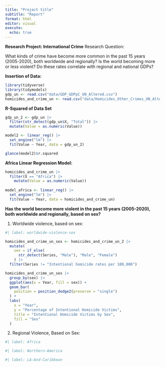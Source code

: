 ```yaml
---
title: "Project title"
subtitle: "Report"
format: html
editor: visual
execute:
  echo: true
---
```


**Research Project: International Crime**
Research Question:

What kinds of crime have become more common in the past 15 years (2005-2020), both worldwide and regionally? Is the world becoming more or less violent? Do these rates correlate with regional and national GDPs?

**Insertion of Data:**

```r

library(tidyverse)
library(tidymodels)
gdp_un <- read.csv("data/GDP_GDPpC_UN_Altered.csv")
homicides_and_crime_un <- read.csv("data/Homicides_Other_Crimes_UN_Altered.csv")

```

**R-Squared of Data Set**

```r
gdp_un_2 <- gdp_un |>
  filter(str_detect(gdp_un$X, "Total")) |>
  mutate(Value = as.numeric(Value))

model2 <- linear_reg() |>
  set_engine("lm") |>
  fit(Value ~ Year, data = gdp_un_2)

glance(model2)$r.squared
```
**Africa Linear Regression Model:**

```r
homicides_and_crime_un |>
  filter(X == "Africa") |>
    mutate(Value = as.numeric(Value))
  
model_africa <- linear_reg() |>
  set_engine("lm") |>
  fit(Value ~ Year, data = homicides_and_crime_un)


```

**Has the world become more violent in the past 15 years (2005-2020), both worldwide and regionally, based on sex?**

1. Worldwide violence, based on sex:

```r
#| label: worldwide-violence-sex

homicides_and_crime_un_sex <- homicides_and_crime_un_2 |>
  mutate(
    sex = if_else(
      str_detect(Series, "Male"), "Male", "Female")
    ) |>
  filter(Series != "Intentional homicide rates per 100,000")

homicides_and_crime_un_sex |>
  group_by(sex) |>
  ggplot(aes(x = Year, fill = sex)) +
  geom_bar(
    position = position_dodge2(preserve = "single")
  ) + 
  labs(
    x = "Year",
    y = "Percentage of Intentional Homicide Victims",
    title = "Intentional Homicide Victims by Sex",
    fill = "Sex"
  )

```

2. Regional Violence, Based on Sex: 

```r
#| label: Africa


```

```r
#| label: Northern-America


```

```r
#| label: LA-And-Caribbean


```

